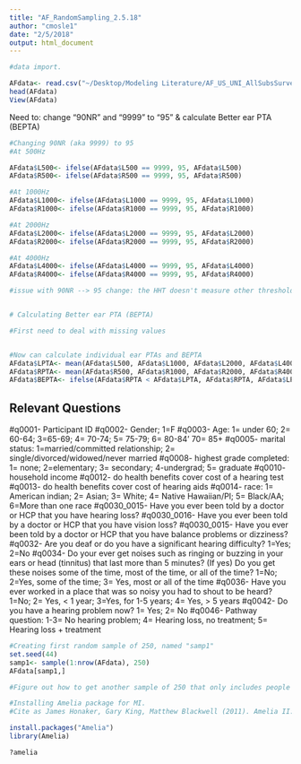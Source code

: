 ```yaml
---
title: "AF_RandomSampling_2.5.18"
author: "cmosle1"
date: "2/5/2018"
output: html_document
---
```


```r
#data import. 

AFdata<- read.csv("~/Desktop/Modeling Literature/AF_US_UNI_AllSubsSurvey+Audio_2.20.18.csv")
head(AFdata)
View(AFdata)
```

Need to: change "90NR" and "9999" to "95" & calculate Better ear PTA (BEPTA)
```r
#Changing 90NR (aka 9999) to 95
#At 500Hz

AFdata$L500<- ifelse(AFdata$L500 == 9999, 95, AFdata$L500)
AFdata$R500<- ifelse(AFdata$R500 == 9999, 95, AFdata$R500)

#At 1000Hz
AFdata$L1000<- ifelse(AFdata$L1000 == 9999, 95, AFdata$L1000)
AFdata$R1000<- ifelse(AFdata$R1000 == 9999, 95, AFdata$R1000)

#At 2000Hz
AFdata$L2000<- ifelse(AFdata$L2000 == 9999, 95, AFdata$L2000)
AFdata$R2000<- ifelse(AFdata$R2000 == 9999, 95, AFdata$R2000)

#At 4000Hz
AFdata$L4000<- ifelse(AFdata$L4000 == 9999, 95, AFdata$L4000)
AFdata$R4000<- ifelse(AFdata$R4000 == 9999, 95, AFdata$R4000)

#issue with 90NR --> 95 change: the HHT doesn't measure other thresholds if 90NR at 1000Hz (first threshold tested). Should we set all thresholds to 95 or leave them missing?


# Calculating Better ear PTA (BEPTA)

#First need to deal with missing values


#Now can calculate individual ear PTAs and BEPTA
AFdata$LPTA<- mean(AFdata$L500, AFdata$L1000, AFdata$L2000, AFdata$L4000)
AFdata$RPTA<- mean(AFdata$R500, AFdata$R1000, AFdata$R2000, AFdata$R4000)
AFdata$BEPTA<- ifelse(AFdata$RPTA < AFdata$LPTA, AFdata$RPTA, AFdata$LPTA)

```



## Relevant Questions
 #q0001- Participant ID
 #q0002- Gender; 1=F
 #q0003- Age: 1= under 60; 2= 60-64; 3=65-69; 4= 70-74; 5= 75-79; 6= 80-84' 70= 85+
 #q0005- marital status: 1=married/committed relationship; 2= single/divorced/widowed/never married
 #q0008- highest grade completed: 1= none; 2=elementary; 3= secondary; 4-undergrad; 5= graduate
 #q0010- household income
 #q0012- do health benefits cover cost of a hearing test
 #q0013- do health benefits cover cost of hearing aids
 #q0014- race: 1= American indian; 2= Asian; 3= White; 4= Native Hawaiian/PI; 5= Black/AA; 6=More than               one race
 #q0030_0015- Have you ever been told by a doctor or HCP that you have hearing loss?
 #q0030_0016- Have you ever been told by a doctor or HCP that you have vision loss? 
 #q0030_0015- Have you ever been told by a doctor or HCP that you have balance problems or dizziness?
 #q0032- Are you deaf or do you have a significant hearing difficulty? 1=Yes; 2=No
 #q0034- Do your ever get noises such as ringing or buzzing in your ears or head (tinnitus) that last         more than 5 minutes? (If yes) Do you get these noises some of the time, most of the time, or         all of the time? 1=No; 2=Yes, some of the time; 3= Yes, most or all of the time
 #q0036- Have you ever worked in a place that was so noisy you had to shout to be heard? 1=No; 2= Yes,         < 1 year; 3=Yes, for 1-5 years; 4= Yes, > 5 years
 #q0042- Do you have a hearing problem now? 1= Yes; 2= No
 #q0046- Pathway question: 1-3= No hearing problem; 4= Hearing loss, no treatment; 5= Hearing loss + treatment
 
 
```r
#Creating first random sample of 250, named "samp1"
set.seed(44)
samp1<- sample(1:nrow(AFdata), 250)
AFdata[samp1,]

#Figure out how to get another sample of 250 that only includes people not in this one to compare
```


```r
#Installing Amelia package for MI. 
#Cite as James Honaker, Gary King, Matthew Blackwell (2011). Amelia II: A Program for Missing Data. Journal of Statistical Software, 45(7), 1-47. URL http://www.jstatsoft.org/v45/i07/.

install.packages("Amelia")
library(Amelia)

?amelia
```

